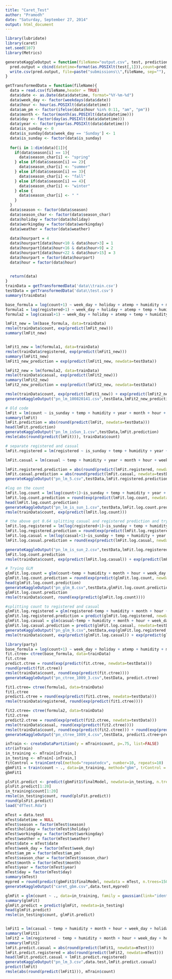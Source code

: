 ```yaml
---
title: "Caret_Test"
author: "Pramodh"
date: "Saturday, September 27, 2014"
output: html_document
---
```

```r
library(lubridate)
library(caret)
set.seed(107)
library(Metrics)

generateKaggleOutput = function(fileName="output.csv", test, prediction){
  pred.output = cbind(datetime=format(as.POSIXlt(test[,1])),count=prediction)
  write.csv(pred.output, file=paste("submissions\\",fileName, sep=""), row.names=FALSE)
}

getTransformedData = function(fileName){
  data = read.csv(fileName,header = TRUE)
  data$date <- as.Date(data$datetime, format="%Y-%m-%d")
  data$week_day <- factor(weekdays(data$date))
  data$hour <- hour(as.POSIXlt(data$datetime))
  data$am_pm <- factor(ifelse(data$hour %in% 0:11, "am", "pm"))
  data$month <- factor(month(as.POSIXlt(data$datetime)))
  data$day <- factor(day(as.POSIXlt(data$datetime)))
  data$year <- factor(year(as.POSIXlt(data$datetime)))
  data$is_sunday <- 0
  data$is_sunday[data$week_day == 'Sunday'] <- 1
  data$is_sunday <- factor(data$is_sunday)
 
  for(i in 1:dim(data)[1]){
    if(data$season[i] == 1){
      data$season_char[i] <- "spring"
    } else if(data$season[i] == 2){
      data$season_char[i] <- "summer"
    } else if(data$season[i] == 3){
      data$season_char[i] <- "fall"
    } else if(data$season[i] == 4){
      data$season_char[i] <- "winter"
    } else {
      data$season_char[i] <- " "
    }
  }
  data$season <- factor(data$season)
  data$season_char <- factor(data$season_char)
  data$holiday = factor(data$holiday)
  data$workingday = factor(data$workingday)
  data$weather = factor(data$weather)
  
  data$hourpart = 4
  data$hourpart[data$hour<10 & data$hour>3] = 1
  data$hourpart[data$hour<16 & data$hour>9] = 2
  data$hourpart[data$hour<22 & data$hour>15] = 3
  data$hourpart = factor(data$hourpart)
  data$hour = factor(data$hour)  

  
  return(data)
}
trainData = getTransformedData('data\\train.csv')
testData = getTransformedData('data\\test.csv')
summary(trainData)

base_formula = log(count+1) ~ week_day + holiday + atemp + humidity + month + hour + weather+year
formula1 = log(registered+1) ~ week_day + holiday + atemp + temp + humidity + month + hour + weather+year+season
formula2 = log(casual+1) ~ week_day + holiday + atemp + temp + humidity + month + hour + weather+am_pm+year+season

lmFit_new = lm(base_formula, data=trainData)
rmsle(trainData$count, exp(predict(lmFit_new)))
summary(lmFit_new)


lmFit1_new = lm(formula1, data=trainData)
rmsle(trainData$registered, exp(predict(lmFit1_new)))
summary(lmFit1_new)
lmFit1_new_prediction = exp(predict(lmFit1_new, newdata=testData))

lmFit2_new = lm(formula2, data=trainData)
rmsle(trainData$casual, exp(predict(lmFit2_new)))
summary(lmFit2_new)
lmFit2_new_prediction = exp(predict(lmFit2_new, newdata=testData))

rmsle(trainData$count, exp(predict(lmFit1_new)) + exp(predict(lmFit2_new)))
generateKaggleOutput("pn_lm_100820141.csv",testData,lmFit2_new_prediction + lmFit1_new_prediction)

# Old code 
lmFit = lm(count ~ is_sunday + temp + humidity + year + month + hour + week_day + holiday + weather, data=trainData)
summary(lmFit)
lmFit.prediction = abs(round(predict(lmFit, newdata=testData)))
head(lmFit.prediction)
generateKaggleOutput("pn_lm_isSun_1.csv",testData,lmFit.prediction)
rmsle(abs(round(predict(lmFit))), trainData$count)

# separate registered and casual
lmFit.registered = lm(registered ~ is_sunday + temp + humidity + year + month + hour + week_day + holiday + weather, data=trainData)

lmFit.casual = lm(casual ~ temp + humidity + year + month + hour + week_day + holiday + weather, data=trainData)

lmFit.registered.prediction = abs(round(predict(lmFit.registered, newdata=testData)))
lmFit.casual.prediction = abs(round(predict(lmFit.casual, newdata=testData)))
generateKaggleOutput("pn_lm_5.csv",testData,lmFit.registered.prediction + lmFit.casual.prediction)

#log on the count
lmFit.log.count = lm(log(count+1)~is_sunday + temp + humidity + year + month + hour + week_day + holiday + weather, data=trainData)
lmFit.log.count.prediction = round(exp(predict(lmFit.log.count, newdata=testData)))
head(lmFit.log.count.prediction)
generateKaggleOutput("pn_lm_is_sun_1.csv",testData,lmFit.log.count.prediction)
rmsle(trainData$count, exp(predict(lmFit.log.count)))

# the above got 0.64 splitting casual and registered prediction and trying
lmFit.log.registered = lm(log(registered+1)~is_sunday + temp + humidity + year + month + hour + week_day + holiday + weather, data=trainData)
lmFit.log.registered.prediction = round(exp(predict(lmFit.log.registered, newdata=testData)))
lmFit.log.casual = lm(log(casual+1)~is_sunday + temp + humidity + year + month + hour + week_day + holiday + weather, data=trainData)
lmFit.log.casual.prediction = round(exp(predict(lmFit.log.casual, newdata=testData)))

generateKaggleOutput("pn_lm_is_sun_2.csv",testData,lmFit.log.registered.prediction + lmFit.log.casual.prediction )
lmFit.log.count.prediction
rmsle(trainData$count, exp(predict(lmFit.log.casual)) + exp(predict(lmFit.log.registered)))

# Trying GLM
glmFit.log.count = glm(count~temp + humidity + month + hour + week_day + holiday + weather, data=trainData, family = poisson)
glmFit.log.count.prediction = round(exp(predict(glmFit.log.count, newdata=testData)))
head(glmFit.log.count.prediction)
generateKaggleOutput("pn_glm_8.csv",testData,glmFit.log.count.prediction)
glmFit.log.count.prediction
rmsle(trainData$count, round(exp(predict(glmFit.log.count))))

#splitting count to registered and casual
glmFit.log.registered = glm(registered~temp + humidity + month + hour + week_day + holiday + weather, data=trainData, family = poisson)
glmFit.log.registered.prediction = predict(glmFit.log.registered, newdata=testData)
glmFit.log.casual = glm(casual~temp + humidity + month + hour + week_day + holiday + weather, data=trainData, family = poisson)
glmFit.log.casual.prediction = predict(glmFit.log.casual, newdata=testData)
generateKaggleOutput("pn_glm_9.csv",testData,exp(glmFit.log.registered.prediction) + exp(glmFit.log.casual.prediction))
rmsle(trainData$count, exp(predict(glmFit.log.casual)) + exp(predict(glmFit.log.registered)))


```

```r
library(party)
base_formula = log(count+1) ~ week_day + holiday + atemp + humidity + month + hour + weather+year
fit.ctree= ctree(base_formula, data=trainData)
fit.ctree
predict.ctree = round(exp(predict(fit.ctree, newdata=testData)))
round(predict(fit.ctree))
rmsle(trainData$count, round(exp(predict(fit.ctree))))
generateKaggleOutput("pn_ctree_1009_3.csv",testData, predict.ctree)

fit1.ctree= ctree(formula1, data=trainData)
fit1.ctree
predict1.ctree = round(exp(predict(fit1.ctree, newdata=testData)))
rmsle(trainData$registered, round(exp(predict(fit1.ctree))))

fit2.ctree= ctree(formula2, data=trainData)
fit2.ctree
predict2.ctree = round(exp(predict(fit2.ctree, newdata=testData)))
rmsle(trainData$casual, round(exp(predict(fit2.ctree))))
rmsle(trainData$count, round(exp(predict(fit2.ctree))) + round(exp(predict(fit1.ctree))))
generateKaggleOutput("pn_ctree_1009_4.csv",testData, predict1.ctree+predict2.ctree)

```



```r
inTrain <- createDataPartition(y = mTrain$count, p=.75, list=FALSE)
str(inTrain)
in_training <- mTrain[inTrain,]
in_testing <- mTrain[-inTrain,]
fitControl = trainControl(method="repeatedcv", number=10, repeats=10)
gbmFit1 = train(count ~ ., data=in_training, method="gbm", trControl = fitControl, verbose=FALSE)
gbmFit1

plsFit.predict <- predict(gbmFit1$finalModel, newdata=in_testing, n.trees=150, interaction.depth=3, shrinkage=0.1)
plsFit.predict[1:20]
in_training$count[1:20]
rmsle(in_testing$count, round(plsFit.predict))
round(plsFit.predict)
load("dfTest.Rda")

mTest = data.test
mTest$datetime = NULL
mTest$season = factor(mTest$season)
mTest$holiday = factor(mTest$holiday)
mTest$workingday = factor(mTest$workingday)
mTest$weather = factor(mTest$weather)
mTest$date = mTest$date
mTest$week_day = factor(mTest$week_day)
mTest$am_pm = factor(mTest$am_pm)
mTest$season_char = factor(mTest$season_char)
mTest$month = factor(mTest$month)
mTest$year = factor(mTest$year)
mTest$day = factor(mTest$day)
summary(mTest)
mypred = round(predict(gbmFit1$finalModel, newdata = mTest, n.trees=150, interaction.depth=3, shrinkage=0.1))
generateKaggleOutput("caret_gbm.csv",data.test,mypred)

```


```r
glmFit = glm(count ~ ., data=in_training, family = gaussian(link="identity"))
summary(glmFit)
glmFit.predict = predict(glmFit, newdata=in_testing)
head(glmFit.predict)
rmsle(in_testing$count, glmFit.predict)


lmFit1 = lm(casual ~ temp + humidity + month + hour + week_day + holiday + weather+year, data=mTrain)
summary(lmFit1)
lmFit2 = lm(registered ~ temp + humidity + month + hour + week_day + holiday + weather + year , data=mTrain)
summary(lmFit2)
lmFit.predict.casual = abs(round(predict(lmFit1, newdata=mTest)))
lmFit.predict.registered = abs(round(predict(lmFit2, newdata=mTest)))
head(lmFit.predict.casual + lmFit.predict.registered)
generateKaggleOutput("pn_lm_3.csv",data.test,lmFit.predict.casual)
predict(lmFit)
rmsle(abs(round(predict(lmFit1))), mTrain$count)

```


